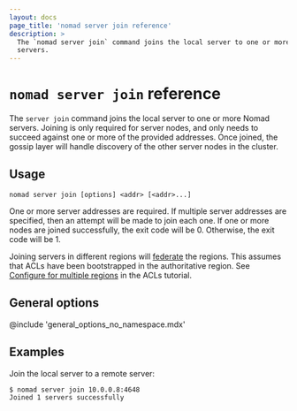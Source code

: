 ```yaml
---
layout: docs
page_title: 'nomad server join reference'
description: >
  The `nomad server join` command joins the local server to one or more Nomad
  servers.
---
```


# `nomad server join` reference

The `server join` command joins the local server to one or more Nomad servers.
Joining is only required for server nodes, and only needs to succeed against
one or more of the provided addresses. Once joined, the gossip layer will
handle discovery of the other server nodes in the cluster.

## Usage

```plaintext
nomad server join [options] <addr> [<addr>...]
```

One or more server addresses are required. If multiple server addresses are
specified, then an attempt will be made to join each one. If one or more nodes
are joined successfully, the exit code will be 0. Otherwise, the exit code will
be 1.

Joining servers in different regions will [federate][] the regions. This assumes
that ACLs have been bootstrapped in the authoritative region. See [Configure for
multiple regions][] in the ACLs tutorial.

## General options

@include 'general_options_no_namespace.mdx'

## Examples

Join the local server to a remote server:

```shell-session
$ nomad server join 10.0.0.8:4648
Joined 1 servers successfully
```

[federate]: /nomad/tutorials/manage-clusters/federation
[Configure for multiple regions]: /nomad/tutorials/access-control/access-control-bootstrap#configure-for-multiple-regions
